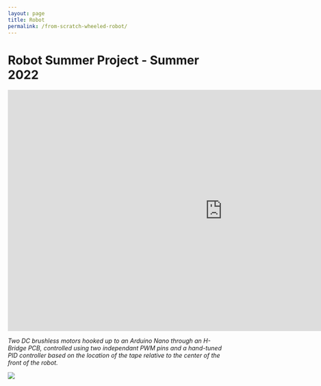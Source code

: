 ```yaml
---
layout: page
title: Robot 
permalink: /from-scratch-wheeled-robot/
---
```


# Robot Summer Project - Summer 2022

<iframe width="1001" height="563" src="https://www.youtube.com/embed/xE1HmceWWKg" title="Robot Summer 2022 Line-Following Prototyping" frameborder="0" allow="accelerometer; autoplay; clipboard-write; encrypted-media; gyroscope; picture-in-picture; web-share" referrerpolicy="strict-origin-when-cross-origin" allowfullscreen></iframe>

*Two DC brushless motors hooked up to an Arduino Nano through an H-Bridge PCB, controlled using two independant PWM pins and a hand-tuned PID controller based on the location of the tape relative to the center of the front of the robot.*

![](media/robot2.jpg)
